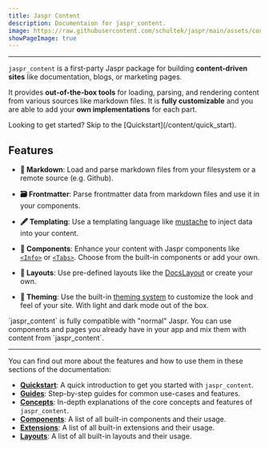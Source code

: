 ```yaml
---
title: Jaspr Content
description: Documentaion for jaspr_content.
image: https://raw.githubusercontent.com/schultek/jaspr/main/assets/content/banner.png
showPageImage: true
---
```


---

`jaspr_content` is a first-party Jaspr package for building **content-driven sites** like documentation, blogs, or marketing pages. 

It provides **out-of-the-box tools** for loading, parsing, and rendering content from various sources like markdown files. It is **fully customizable** and you are able to add your **own implementations** for each part.

<Info>
Looking to get started? Skip to the [Quickstart](/content/quick_start).
</Info>

## Features

- **📖 Markdown**: Load and parse markdown files from your filesystem or a remote source (e.g. Github).

- **🗃️ Frontmatter**: Parse frontmatter data from markdown files and use it in your components.

- **🖋️ Templating**: Use a templating language like [mustache](https://mustache.github.io/mustache.5.html) to inject data into your content.

- **🧩 Components**: Enhance your content with  Jaspr components like [`<Info>`](/content/components/callout) or [`<Tabs>`](/content/components/tabs). Choose from the built-in components or add your own.

- **📐 Layouts**: Use pre-defined layouts like the [DocsLayout](/content/layouts/docs_layout) or create your own.

- **🎨 Theming**: Use the built-in [theming system](/content/concepts/theming) to customize the look and feel of your site. With light and dark mode out of the box.

<Info>
  `jaspr_content` is fully compatible with "normal" Jaspr. You can use components and pages you already have in your app and mix them with content from `jaspr_content`.
</Info>

---

You can find out more about the features and how to use them in these sections of the documentation:

- [**Quickstart**](/content/quick_start): A quick introduction to get you started with `jaspr_content`.
- [**Guides**](/content/guides/adding_pages): Step-by-step guides for common use-cases and features.
- [**Concepts**](/content/concepts/pages): In-depth explanations of the core concepts and features of `jaspr_content`.
- [**Components**](/content/components/callout): 
  A list of all built-in components and their usage.
- [**Extensions**](/content/extensions/heading_anchors): A list of all built-in extensions and their usage.
- [**Layouts**](/content/layouts/docs_layout): A list of all built-in layouts and their usage.